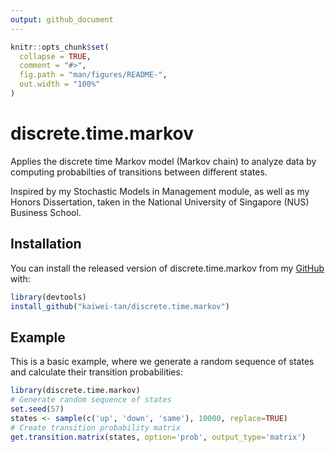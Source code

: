 ```yaml
---
output: github_document
---
```


<!-- README.md is generated from README.Rmd. Please edit that file -->

```r
knitr::opts_chunk$set(
  collapse = TRUE,
  comment = "#>",
  fig.path = "man/figures/README-",
  out.width = "100%"
)
```

# discrete.time.markov

<!-- badges: start -->
<!-- badges: end -->

Applies the discrete time Markov model (Markov chain) to analyze data by computing probabilties of transitions between different states.

Inspired by my Stochastic Models in Management module, as well as my Honors Dissertation, taken in the National University of Singapore (NUS) Business School.

## Installation

You can install the released version of discrete.time.markov from my [GitHub](https://github.com/kaiwei-tan/discrete.time.markov) with:

``` r
library(devtools)
install_github("kaiwei-tan/discrete.time.markov")
```

## Example

This is a basic example, where we generate a random sequence of states and calculate their transition probabilities:

```r
library(discrete.time.markov)
# Generate random sequence of states
set.seed(57)
states <- sample(c('up', 'down', 'same'), 10000, replace=TRUE)
# Create transition probability matrix
get.transition.matrix(states, option='prob', output_type='matrix')
```
